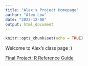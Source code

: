 ```yaml
---
title: "Alex's Project Homepage"
author: "Alex Low"
date: "2022-12-08"
output: html_document
---
```


```r
knitr::opts_chunk$set(echo = TRUE)
```

Welcome to Alex's class page :)

[Final Project: R Reference Guide](final_R_reference.html)